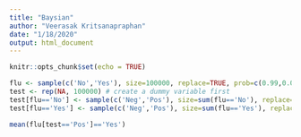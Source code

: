 ```yaml
---
title: "Baysian"
author: "Veerasak Kritsanapraphan"
date: "1/18/2020"
output: html_document
---
```


```r
knitr::opts_chunk$set(echo = TRUE)
```

```r
flu <- sample(c('No','Yes'), size=100000, replace=TRUE, prob=c(0.99,0.01))
test <- rep(NA, 100000) # create a dummy variable first
test[flu=='No'] <- sample(c('Neg','Pos'), size=sum(flu=='No'), replace=TRUE, prob=c(0.95,0.05))
test[flu=='Yes'] <- sample(c('Neg','Pos'), size=sum(flu=='Yes'), replace=TRUE, prob=c(0.1, 0.9))

mean(flu[test=='Pos']=='Yes')
```


